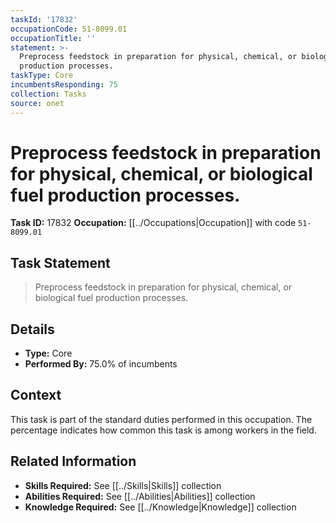 ```yaml
---
taskId: '17832'
occupationCode: 51-8099.01
occupationTitle: ''
statement: >-
  Preprocess feedstock in preparation for physical, chemical, or biological fuel
  production processes.
taskType: Core
incumbentsResponding: 75
collection: Tasks
source: onet
---
```

# Preprocess feedstock in preparation for physical, chemical, or biological fuel production processes.

**Task ID:** 17832
**Occupation:** [[../Occupations|Occupation]] with code `51-8099.01`

## Task Statement

> Preprocess feedstock in preparation for physical, chemical, or biological fuel production processes.

## Details

- **Type:** Core
- **Performed By:** 75.0% of incumbents

## Context

This task is part of the standard duties performed in this occupation. The percentage indicates how common this task is among workers in the field.

## Related Information

- **Skills Required:** See [[../Skills|Skills]] collection
- **Abilities Required:** See [[../Abilities|Abilities]] collection
- **Knowledge Required:** See [[../Knowledge|Knowledge]] collection
